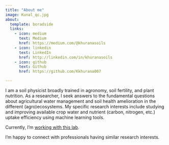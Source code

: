 ```yaml
---
title: "About me"
image: Kunal_qc.jpg
about:
  template: boradside
  links:
    - icon: medium
      text: Medium
      href: https://medium.com/@khuranasoils
    - icon: linkedin
      text: LinkedIn
      href: http://linkedin.com/in/khuranasoils 
    - icon: github
      text: Github
      href: https://github.com/Kkhurana007 

---
```


I am a soil physicist broadly trained in agronomy, soil fertility, and plant nutrition. As a researcher, I seek answers to the fundamental questions about agricultural water management and soil health amelioration in the different (agro)ecosystems. My specific research interests include studying and improving available crop water and nutrient (carbon, nitrogen, etc.) uptake efficiency using machine learning tools. 

Currently, I'm [working with this lab](https://kallenbachcm.wixsite.com/soils/people).

I’m happy to connect with professionals having similar research interests. 


 